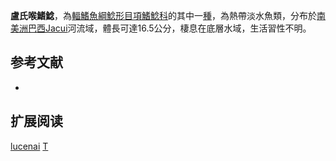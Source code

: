 {{Speciesbox
| name = 盧氏喉鰭鯰
| image = 
| image_width = 250px
| status = NE
| status_system = IUCN3.1
| genus = Trachelyopterus
| species = lucenai
| authority = [[Bertoletti,_Pezzi_da_Silva_&_Pereira|Bertoletti, Pezzi da Silva & Pereira]], 1995
| synonyms = 
}}
'''盧氏喉鰭鯰'''，為[[輻鰭魚綱|輻鰭魚綱]][[鯰形目|鯰形目]][[項鰭鯰科|項鰭鯰科]]的其中一[[種|種]]，為熱帶淡水魚類，分布於[[南美洲|南美洲]][[巴西|巴西]]Jacui河流域，體長可達16.5公分，棲息在底層水域，生活習性不明。
==参考文献==
*{{FishBase_species|genus=Trachelyopterus|species=lucenai |year=2015|month=5}}

== 扩展阅读 ==
{{refbegin}}
{{wikispecies-inline|Trachelyopterus lucenai |盧氏喉鰭鯰}}
{{refend}}
{{Taxonbar|from=Q3760498}}

[[Category:喉鰭鯰屬|lucenai]]
[[Category:1995年描述的魚類|T]]